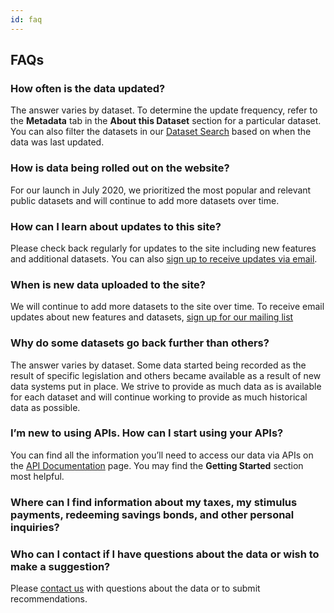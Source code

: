 ```yaml
---
id: faq
---
```



<section id='faq' sectionTitle>

## FAQs

</section>

<section id='how-often-is-the-data-updated'>

### How often is the data updated?

The answer varies by dataset. To determine the update frequency, refer to the
**Metadata** tab in the **About this Dataset** section for a
particular dataset. You can also filter the datasets in our
[Dataset Search](/datasets/) based on when the data was last updated.

</section>

<section id='how-is-data-being-rolled-out-on-website'>

### How is data being rolled out on the website?

For our launch in July 2020, we prioritized the most popular and relevant public
datasets and will continue to add more datasets over time.

</section>

<section id='how-can-i-learn-about-updates-to-site'>

### How can I learn about updates to this site?

  Please check back regularly for updates to the site including new features and additional datasets. You can also [sign up to receive updates via email](mailto:join-fiscal-data-gov@lists.fiscal.treasury.gov).


</section>

<section id='when-is-new-data-uploaded-to-site'>

### When is new data uploaded to the site?

We will continue to add more datasets to the site over time. To receive email updates
about new features and datasets,
[sign up for our mailing list](mailto:join-fiscal-data-gov@lists.fiscal.treasury.gov?subject=Yes,%20I'd%20like%20to%20receive%20updates%20from%20Fiscal%20Data!)

</section>

<section id='why-datasets-go-further-than-others'>

### Why do some datasets go back further than others?

The answer varies by dataset. Some data started being recorded as the result of
specific legislation and others became available as a result of new data systems put in
place. We strive to provide as much data as is available for each dataset and will
continue working to provide as much historical data as possible.

</section>

<section id='new-to-apis'>

### I’m new to using APIs. How can I start using your APIs?

You can find all the information you’ll need to access our data via APIs on the
[API Documentation](/api-documentation/) page. You may find the
**Getting Started** section most helpful.

</section>


<section id='taxes-stimulus-inquiries'>

### Where can I find information about my taxes, my stimulus payments, redeeming savings bonds, and other personal inquiries?

<AdditionalContacts />

</section>

<section id='who-can-i-contact'>

### Who can I contact if I have questions about the data or wish to make a suggestion?

Please [contact us](#contact-us) with questions about the data or to submit recommendations.

<AdditionalContacts />

</section>


